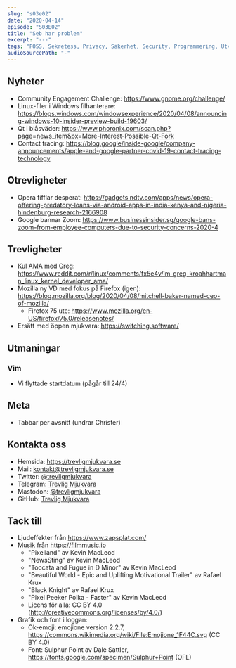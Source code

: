 ```yaml
---
slug: "s03e02"
date: "2020-04-14"
episode: "S03E02"
title: "Seb har problem"
excerpt: "---"
tags: "FOSS, Sekretess, Privacy, Säkerhet, Security, Programmering, Utveckling, RaspberryPi, PinePhone, Technology, Linux, Open Source, WSL, Purism, Librem, Plasma, KDE Plasma, Half Life, Alyx, Zoom, Firefox, Vim"
audioSourcePath: "-"
---
```


## Nyheter

- Community Engagement Challenge: https://www.gnome.org/challenge/
- Linux-filer i Windows filhanterare: https://blogs.windows.com/windowsexperience/2020/04/08/announcing-windows-10-insider-preview-build-19603/
- Qt i blåsväder: https://www.phoronix.com/scan.php?page=news_item&px=More-Interest-Possible-Qt-Fork
- Contact tracing: https://blog.google/inside-google/company-announcements/apple-and-google-partner-covid-19-contact-tracing-technology

## Otrevligheter

- Opera fifflar desperat: https://gadgets.ndtv.com/apps/news/opera-offering-predatory-loans-via-android-apps-in-india-kenya-and-nigeria-hindenburg-research-2166908
- Google bannar Zoom: https://www.businessinsider.sg/google-bans-zoom-from-employee-computers-due-to-security-concerns-2020-4

## Trevligheter

- Kul AMA med Greg: https://www.reddit.com/r/linux/comments/fx5e4v/im_greg_kroahhartman_linux_kernel_developer_ama/
- Mozilla ny VD med fokus på Firefox (igen): https://blog.mozilla.org/blog/2020/04/08/mitchell-baker-named-ceo-of-mozilla/
  - Firefox 75 ute: https://www.mozilla.org/en-US/firefox/75.0/releasenotes/
- Ersätt med öppen mjukvara: https://switching.software/

## Utmaningar

### Vim

- Vi flyttade startdatum (pågår till 24/4)

## Meta

- Tabbar per avsnitt (undrar Christer)

## Kontakta oss

- Hemsida: https://trevligmjukvara.se
- Mail: kontakt@trevligmjukvara.se
- Twitter: [@trevligmjukvara](https://twitter.com/trevligmjukvara)
- Telegram: [Trevlig Mjukvara](https://t.me/trevligmjukvara)
- Mastodon: [@trevligmjukvara](https://mastodon.linuxkompis.se/@trevligmjukvara)
- GitHub: [Trevlig Mjukvara](https://github.com/trevligmjukvara)

## Tack till

- Ljudeffekter från https://www.zapsplat.com/
- Musik från https://filmmusic.io
  - "Pixelland" av Kevin MacLeod
  - "NewsSting" av Kevin MacLeod
  - "Toccata and Fugue in D Minor" av Kevin MacLeod
  - "Beautiful World - Epic and Uplifting Motivational Trailer" av Rafael Krux
  - "Black Knight" av Rafael Krux
  - "Pixel Peeker Polka - Faster" av Kevin MacLeod
  - Licens för alla: CC BY 4.0 (http://creativecommons.org/licenses/by/4.0/)
- Grafik och font i loggan:
  - Ok-emoji: emojione version 2.2.7, https://commons.wikimedia.org/wiki/File:Emojione_1F44C.svg (CC BY 4.0)
  - Font: Sulphur Point av Dale Sattler, https://fonts.google.com/specimen/Sulphur+Point (OFL)
